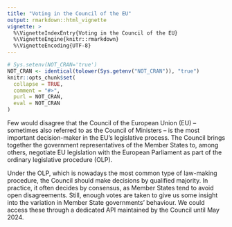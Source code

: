 ```yaml
---
title: "Voting in the Council of the EU"
output: rmarkdown::html_vignette
vignette: >
  %\VignetteIndexEntry{Voting in the Council of the EU}
  %\VignetteEngine{knitr::rmarkdown}
  %\VignetteEncoding{UTF-8}
---
```


```r
# Sys.setenv(NOT_CRAN='true')
NOT_CRAN <- identical(tolower(Sys.getenv("NOT_CRAN")), "true")
knitr::opts_chunk$set(
  collapse = TRUE,
  comment = "#>",
  purl = NOT_CRAN,
  eval = NOT_CRAN
)
```

Few would disagree that the Council of the European Union (EU) -- sometimes also referred to as the Council of Ministers -- is the most important decision-maker in the EU's legislative process. The Council brings together the government representatives of the Member States to, among others, negotiate EU legislation with the European Parliament as part of the ordinary legislative procedure (OLP).

Under the OLP, which is nowadays the most common type of law-making procedure, the Council should make decisions by qualified majority. In practice, it often decides by consensus, as Member States tend to avoid open disagreements. Still, enough votes are taken to give us some insight into the variation in Member State governments' behaviour. We could access these through a dedicated API maintained by the Council until May 2024.


